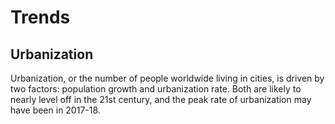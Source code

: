 # Trends

## Urbanization
Urbanization, or the number of people worldwide living in cities, is driven by two factors: population growth and urbanization rate. Both are likely to nearly level off in the 21st century, and the peak rate of urbanization may have been in 2017-18.